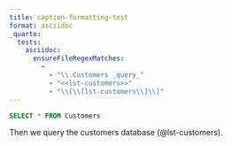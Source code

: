 ```yaml
---
title: caption-formatting-test
format: asciidoc
_quarto:
  tests:
    asciidoc:
      ensureFileRegexMatches:
        - 
          - "\\.Customers _query_"
          - "<<lst-customers>>"
          - "\\[\\[lst-customers\\]\\]"
---
```


```{#lst-customers .sql lst-cap="Customers *query*"}
SELECT * FROM Customers
```

Then we query the customers database (@lst-customers).

